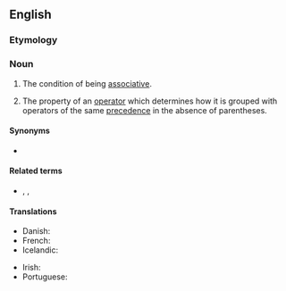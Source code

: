 ==English==

===Etymology===
{{suffix|en|associative|ity}}

===Noun===
{{wikipedia}}
{{en-noun|associativities}}

# {{lb|en|algebra}} The condition of being [[associative]].
# {{lb|en|programming}} The property of an [[operator]] which determines how it is grouped with operators of the same [[precedence]] in the absence of parentheses.

====Synonyms====
* {{sense|in programming}} {{l|en|fixity}}

====Related terms====
* {{l|en|left-associative}}, {{l|en|right-associative}}, {{l|en|non-associative}}

====Translations====
{{trans-top|condition of being associative}}
* Danish: {{t|da|associativitet|c}}
* French: {{t+|fr|associativité|f}}
* Icelandic: {{t|is|tengni|f}}
{{trans-mid}}
* Irish: {{t|ga|comhthiomsaitheacht|f}}
* Portuguese: {{t+|pt|associatividade|f}}
{{trans-bottom}}